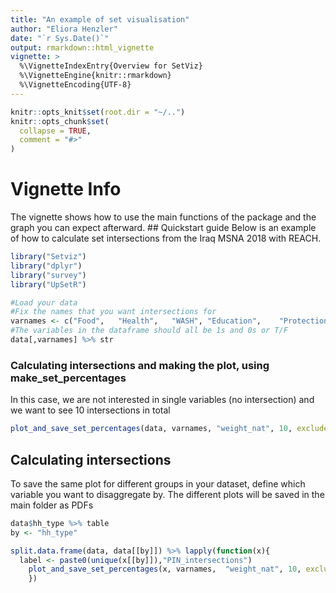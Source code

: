 ```yaml
---
title: "An example of set visualisation"
author: "Eliora Henzler"
date: "`r Sys.Date()`"
output: rmarkdown::html_vignette
vignette: >
  %\VignetteIndexEntry{Overview for SetViz}
  %\VignetteEngine{knitr::rmarkdown}
  %\VignetteEncoding{UTF-8}
---
```


```r
knitr::opts_knit$set(root.dir = "~/..")
knitr::opts_chunk$set(
  collapse = TRUE,
  comment = "#>"
)
```

# Vignette Info
The vignette shows how to use the main functions of the package and the graph you can expect afterward. 
## Quickstart guide
Below is an example of how to calculate set intersections from the Iraq MSNA 2018 with REACH.

```r
library("Setviz")
library("dplyr")
library("survey")
library("UpSetR")

#Load your data
#Fix the names that you want intersections for 
varnames <- c("Food",	"Health",	"WASH",	"Education",	"Protection",	"Shelter",	"Livelihoods") 
#The variables in the dataframe should all be 1s and 0s or T/F
data[,varnames] %>% str 
```

### Calculating intersections and making the plot, using make_set_percentages
In this case, we are not interested in single variables (no intersection) and we want to see 10 intersections in total

```r
plot_and_save_set_percentages(data, varnames, "weight_nat", 10, exclude_unique = T, "PIN_Intersections")
```

## Calculating intersections
To save the same plot for different groups in your dataset, define which variable you want to disaggregate by. The different plots will be saved in the main folder as PDFs

```r

data$hh_type %>% table
by <- "hh_type"

split.data.frame(data, data[[by]]) %>% lapply(function(x){
  label <- paste0(unique(x[[by]]),"PIN_intersections")
    plot_and_save_set_percentages(x, varnames,  "weight_nat", 10, exclude_unique = T, label)
    })

```
